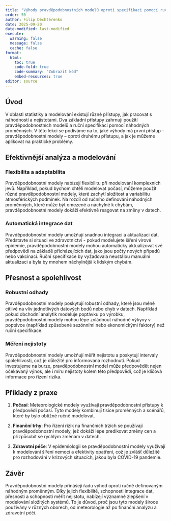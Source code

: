 ```yaml
---
title: "Výhody pravděpodobnostních modelů oproti specifikaci pomocí ručně definovaných náhodných proměnných"
order: 50
author: Filip Děchtěrenko
date: 2025-09-20
date-modified: last-modified
execute:
  warning: false
  message: false
  cache: false
format:
  html:
    toc: true
    code-fold: true
    code-summary: "Zobrazit kód"
    embed-resources: true
editor: source
---
```


## Úvod

V oblasti statistiky a modelování existují různé přístupy, jak pracovat s náhodností a nejistotami. Dva základní přístupy zahrnují použití pravděpodobnostních modelů a ruční specifikaci pomocí náhodných proměnných. V této lekci se podíváme na to, jaké výhody má první přístup – pravděpodobnostní modely – oproti druhému přístupu, a jak je můžeme aplikovat na praktické problémy.

## Efektivnější analýza a modelování

### Flexibilita a adaptabilita

Pravděpodobnostní modely nabízejí flexibilitu při modelování komplexních jevů. Například, pokud bychom chtěli modelovat počasí, můžeme použít různé pravděpodobnostní modely, které zachytí složitost a variabilitu atmosférických podmínek. Na rozdíl od ručního definování náhodných proměnných, které může být omezené a náchylné k chybám, pravděpodobnostní modely dokáží efektivně reagovat na změny v datech.

### Automatická integrace dat

Pravděpodobnostní modely umožňují snadnou integraci a aktualizaci dat. Představte si situaci ve zdravotnictví - pokud modelujete šíření virové epidemie, pravděpodobnostní modely mohou automaticky aktualizovat své předpovědi na základě přicházejících dat, jako jsou počty nových případů nebo vakcinací. Ruční specifikace by vyžadovala neustálou manuální aktualizaci a byla by mnohem náchylnější k lidským chybám.

## Přesnost a spolehlivost

### Robustní odhady

Pravděpodobnostní modely poskytují robustní odhady, které jsou méně citlivé na vliv jednotlivých datových bodů nebo chyb v datech. Například pokud obchodní analytik modeluje poptávku po výrobku, pravděpodobnostní modely mohou lépe zvládnout náhodné výkyvy v poptávce (například způsobené sezónními nebo ekonomickými faktory) než ruční specifikace.

### Měření nejistoty

Pravděpodobnostní modely umožňují měřit nejistotu a poskytují intervaly spolehlivosti, což je důležité pro informovaná rozhodnutí. Pokud investujeme na burze, pravděpodobnostní model může předpovědět nejen očekávaný výnos, ale i míru nejistoty kolem této předpovědi, což je klíčová informace pro řízení rizika.

## Příklady z praxe

1. **Počasí**: Meteorologické modely využívají pravděpodobnostní přístupy k předpovědi počasí. Tyto modely kombinují tisíce proměnných a scénářů, které by bylo obtížné ručně modelovat.
   
2. **Finanční trhy**: Pro řízení rizik na finančních trzích se používají pravděpodobnostní modely, jež dokáží lépe predikovat změny cen a přizpůsobit se rychlým změnám v datech.

3. **Zdravotní péče**: V epidemiologii se pravděpodobnostní modely využívají k modelování šíření nemocí a efektivity opatření, což je zvlášť důležité pro rozhodování v krizových situacích, jakou byla COVID-19 pandemie.

## Závěr

Pravděpodobnostní modely přinášejí řadu výhod oproti ručně definovaným náhodným proměnným. Díky jejich flexibilitě, schopnosti integrace dat, přesnosti a schopnosti měřit nejistotu, nabízejí významné zlepšení v modelování složitých systémů. To je důvod, proč jsou tyto modely široce používány v různých oborech, od meteorologie až po finanční analýzu a zdravotní péči.

